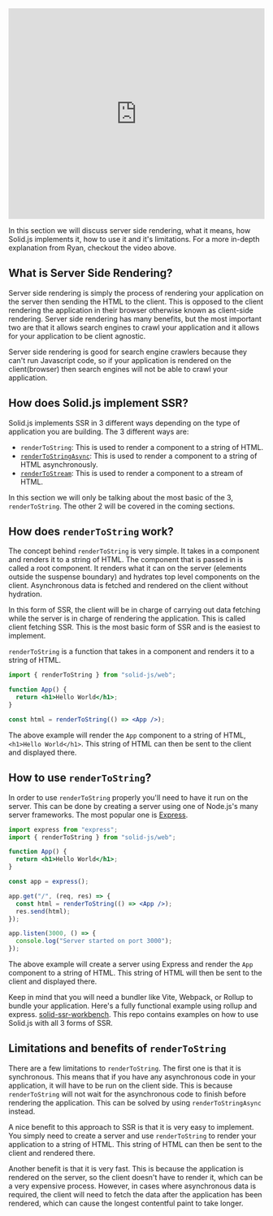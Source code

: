 
<Title>Simple/Client-Fetching SSR</Title>

<iframe width="100%" height="415" src="https://www.youtube.com/embed/0zadjVUV7zM" title="YouTube video player" frameborder="0" allow="accelerometer; autoplay; clipboard-write; encrypted-media; gyroscope; picture-in-picture; web-share" allowfullscreen></iframe>

In this section we will discuss server side rendering, what it means, how Solid.js implements it, how to use it and it's limitations. For a more in-depth explanation from Ryan, checkout the video above.

## What is Server Side Rendering?

Server side rendering is simply the process of rendering your application on the server then sending the HTML to the client. This is opposed to the client rendering the application in their browser otherwise known as client-side rendering. Server side rendering has many benefits, but the most important two are that it allows search engines to crawl your application and it allows for your application to be client agnostic. 

Server side rendering is good for search engine crawlers because they can't run Javascript code, so if your application is rendered on the client(browser) then search engines will not be able to crawl your application.

## How does Solid.js implement SSR?

Solid.js implements SSR in 3 different ways depending on the type of application you are building. The 3 different ways are:

- `renderToString`: This is used to render a component to a string of HTML. 
- [`renderToStringAsync`](/references/concepts/ssr/async-ssr): This is used to render a component to a string of HTML asynchronously.
- [`renderToStream`](/references/concepts/ssr/streaming): This is used to render a component to a stream of HTML.

In this section we will only be talking about the most basic of the 3, `renderToString`. The other 2 will be covered in the coming sections.

## How does `renderToString` work?

The concept behind `renderToString` is very simple. It takes in a component and renders it to a string of HTML. The component that is passed in is called a root component. It renders what it can on the server (elements outside the suspense boundary) and hydrates top level components on the client. Asynchronous data is fetched and rendered on the client without hydration.

In this form of SSR, the client will be in charge of carrying out data fetching while the server is in charge of rendering the application. This is called client fetching SSR. This is the most basic form of SSR and is the easiest to implement.

`renderToString` is a function that takes in a component and renders it to a string of HTML. 

```jsx
import { renderToString } from "solid-js/web";

function App() {
  return <h1>Hello World</h1>;
}

const html = renderToString(() => <App />);
```

The above example will render the `App` component to a string of HTML, `<h1>Hello World</h1>`. This string of HTML can then be sent to the client and displayed there.

## How to use `renderToString`?

In order to use `renderToString` properly you'll need to have it run on the server. This can be done by creating a server using one of Node.js's many server frameworks. The most popular one is [Express](https://expressjs.com/). 

```jsx
import express from "express";
import { renderToString } from "solid-js/web";

function App() {
  return <h1>Hello World</h1>;
}

const app = express();

app.get("/", (req, res) => {
  const html = renderToString(() => <App />);
  res.send(html);
});

app.listen(3000, () => {
  console.log("Server started on port 3000");
});
```

The above example will create a server using Express and render the `App` component to a string of HTML. This string of HTML will then be sent to the client and displayed there.

<Aside type="general">
  Keep in mind that you will need a bundler like Vite, Webpack, or Rollup to bundle your application. Here's a fully functional example using rollup and express. <a href="https://github.com/ryansolid/solid-ssr-workbench">solid-ssr-workbench</a>. This repo contains examples on how to use Solid.js with all 3 forms of SSR.
</Aside>

## Limitations and benefits of `renderToString`

There are a few limitations to `renderToString`. The first one is that it is synchronous. This means that if you have any asynchronous code in your application, it will have to be run on the client side. This is because `renderToString` will not wait for the asynchronous code to finish before rendering the application. This can be solved by using `renderToStringAsync` instead.

A nice benefit to this approach to SSR is that it is very easy to implement. You simply need to create a server and use `renderToString` to render your application to a string of HTML. This string of HTML can then be sent to the client and rendered there.

Another benefit is that it is very fast. This is because the application is rendered on the server, so the client doesn't have to render it, which can be a very expensive process. However, in cases where asynchronous data is required, the client will need to fetch the data after the application has been rendered, which can cause the longest contentful paint to take longer.